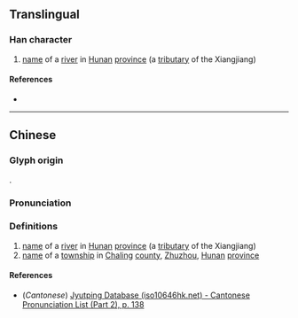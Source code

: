 {{character info}}
==Translingual==

===Han character===
{{Han char|rn=85|rad=水|as=06|sn=9|four=|canj=EFD|ids=⿰氵米}}

# [[name]] of a [[river]] in [[Hunan]] [[province]] (a [[tributary]] of the Xiangjiang)

====References====
* {{Han ref|kx=0621.060|dkj=17393|dj=1017.050|hdz=31616.030|uh=6D23|ud=27939}}

----

==Chinese==
{{zh-forms}}

===Glyph origin===
{{Han compound|水|米|ls=psc|c1=s|c2=p|t1=water}}.

===Pronunciation===
{{zh-pron
|m=Mǐ
|c=mai5
|mc=y
|oc=y
|ma=
|cat=pn
}}

===Definitions===
{{zh-hanzi}}

# [[name]] of a [[river]] in [[Hunan]] [[province]] (a [[tributary]] of the Xiangjiang)
# [[name]] of a [[township]] in [[Chaling]] [[county]], [[Zhuzhou]], [[Hunan]] [[province]]

====References====
* (''Cantonese'') [http://www.iso10646hk.net/jp/document/download.jsp Jyutping Database (iso10646hk.net) - Cantonese Pronunciation List (Part 2), p. 138]